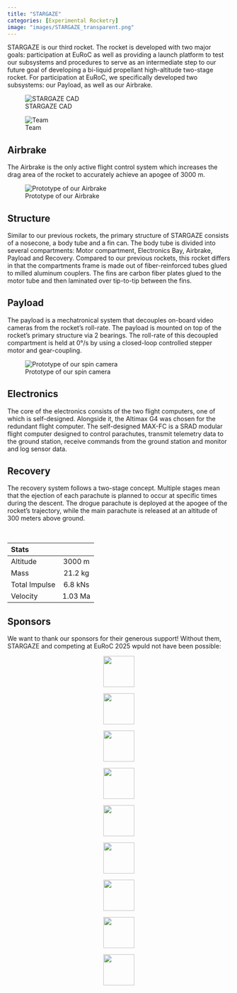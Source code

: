 ---
title: "STARGAZE"
categories: [Experimental Rocketry]
image: "images/STARGAZE_transparent.png"
---

STARGAZE is our third rocket. The rocket is developed with two major goals: participation at EuRoC as well as providing a launch platform to test our subsystems and procedures to serve as an intermediate step to our future goal of developing a bi-liquid propellant high-altitude two-stage rocket. For participation at EuRoC, we specifically developed two subsystems: our Payload, as well as our Airbrake.

::: {layout=[[20,-2,20]]  layout-valign="center"}
![STARGAZE CAD](images/STARGAZE_transparent.png)

![Team](images/stargaze_team.jpg)
:::

## Airbrake
The Airbrake is the only active flight control system which increases the drag area of the rocket to accurately achieve an apogee of 3000 m.

![Prototype of our Airbrake](images/Prototype_Airbrake.JPG)

## Structure
Similar to our previous rockets, the primary structure of STARGAZE consists of a nosecone, a body tube and a fin can. The body tube is divided into several compartments: Motor compartment, Electronics Bay, Airbrake, Payload and Recovery. Compared to our previous rockets, this rocket differs in that the compartments frame is made out of fiber-reinforced tubes glued to milled aluminum couplers. The fins are carbon fiber plates glued to the motor tube and then laminated over tip-to-tip between the fins.

## Payload
The payload is a mechatronical system that decouples on-board video cameras from the rocket’s roll-rate. The payload is mounted on top of the rocket’s primary structure via 2 bearings. The roll-rate of this decoupled compartment is held at 0°/s by using a closed-loop controlled stepper motor and gear-coupling.

![Prototype of our spin camera](images/Protoype_Spin_Camera.JPG)

## Electronics
The core of the electronics consists of the two flight computers, one of which is self-designed. Alongside it, the Altimax G4 was chosen for the redundant flight computer. The self-designed MAX-FC is a SRAD modular flight computer designed to control parachutes, transmit telemetry data to the ground station, receive commands from the ground station and monitor and log sensor data.

## Recovery
The recovery system follows a two-stage concept. Multiple stages mean that the ejection of each parachute is planned to occur at specific times during the descent. The drogue parachute is deployed at the apogee of the rocket’s trajectory, while the main parachute is released at an altitude of 300 meters above ground.

<br/>

| Stats         |                |
| :---          |     :---:      |
| Altitude      | 3000 m         |
| Mass          | 21.2 kg        |
| Total Impulse | 6.8 kNs        |
| Velocity      | 1.03 Ma        |

## Sponsors
We want to thank our sponsors for their generous support! Without them, STARGAZE and competing at EuRoC 2025 wpuld not have been possible:

<a href="https://www.reflexaerospace.com/" target="_blank">
    <img src="sponsors_images/Reflex+Logo+-+Dark.png" style="display: block; margin: 0 auto; height: 5em;"/>
</a>

<a href="https://www.nicomatic.com/" target="_blank">
    <img src="sponsors_images/nicomatic_logo.svg" style="display: block; margin: 0 auto; height: 5em;"/>
</a>

<a href="https://hallopetra.de/" target="_blank">
    <img src="sponsors_images/HalloPetra.png" style="display: block; margin: 0 auto; height: 5em;"/>
</a>

<a href="https://3dk.berlin/de/" target="_blank">
    <img src="sponsors_images/3dkberlin-logo.jpg" style="display: block; margin: 0 auto; height: 5em;"/>
</a>

<a href="https://www.thermagmbh.de/" target="_blank">
    <img src="sponsors_images/therma_logo.jpg" style="display: block; margin: 0 auto; height: 5em;"/>
</a>

<a href="http://www.we-online.com/" target="_blank">
    <img src="sponsors_images/WE_logo.png" style="display: block; margin: 0 auto; height: 5em;"/>
</a>

<a href="https://www.igus.de/" target="_blank">
    <img src="sponsors_images/igus-Logo.png" style="display: block; margin: 0 auto; height: 5em;"/>
</a>

<a href="https://aisler.net/de" target="_blank">
    <img src="sponsors_images/aisler.png" style="display: block; margin: 0 auto; height: 5em;"/>
</a>

<a href="https://www.gemmel-metalle.de/" target="_blank">
    <img src="sponsors_images/Gemmel_Metalle_gelb_blau.jpg" style="display: block; margin: 0 auto; height: 5em;"/>
</a>